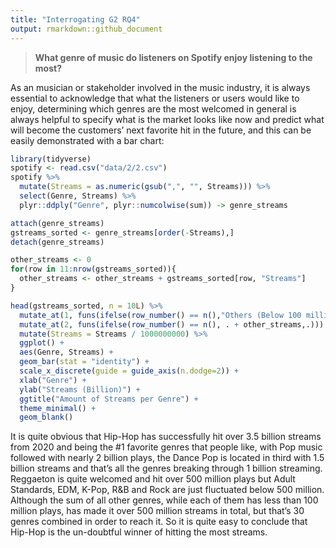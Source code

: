 ```yaml
---
title: "Interrogating G2 RQ4"
output: rmarkdown::github_document
---
```


> **What genre of music do listeners on Spotify enjoy listening to the most?**

As an musician or stakeholder involved in the music industry, it is always essential to acknowledge that what the listeners or users would like to enjoy, determining which genres are the most welcomed in general is always helpful to specify what is the market looks like now and predict what will become the customers' next favorite hit in the future, and this can be easily demonstrated with a bar chart:

```r
library(tidyverse)
spotify <- read.csv("data/2/2.csv")
spotify %>% 
  mutate(Streams = as.numeric(gsub(",", "", Streams))) %>% 
  select(Genre, Streams) %>%
  plyr::ddply("Genre", plyr::numcolwise(sum)) -> genre_streams

attach(genre_streams)
gstreams_sorted <- genre_streams[order(-Streams),]
detach(genre_streams)

other_streams <- 0
for(row in 11:nrow(gstreams_sorted)){
  other_streams <- other_streams + gstreams_sorted[row, "Streams"]
}

head(gstreams_sorted, n = 10L) %>% 
  mutate_at(1, funs(ifelse(row_number() == n(),"Others (Below 100 million)",.))) %>%
  mutate_at(2, funs(ifelse(row_number() == n(), . + other_streams,.))) %>% 
  mutate(Streams = Streams / 1000000000) %>%
  ggplot() +
  aes(Genre, Streams) +
  geom_bar(stat = "identity") +
  scale_x_discrete(guide = guide_axis(n.dodge=2)) +
  xlab("Genre") + 
  ylab("Streams (Billion)") +
  ggtitle("Amount of Streams per Genre") + 
  theme_minimal() +
  geom_blank()
```

It is quite obvious that Hip-Hop has successfully hit over 3.5 billion streams from 2020 and being the #1 favorite genres that people like, with Pop music followed with nearly 2 billion plays, the Dance Pop is located in third with 1.5 billion streams and that's all the genres breaking through 1 billion streaming. Reggaeton is quite welcomed and hit over 500 million plays but Adult Standards, EDM, K-Pop, R&B and Rock are just fluctuated below 500 million. Although the sum of all other genres, while each of them has less than 100 million plays, has made it over 500 million streams in total, but that's 30 genres combined in order to reach it. So it is quite easy to conclude that Hip-Hop is the un-doubtful winner of hitting the most streams.
